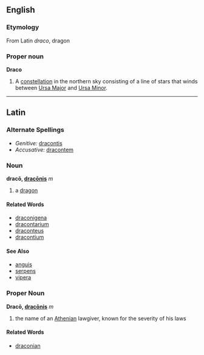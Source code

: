 ==English==
===Etymology===
From Latin ''draco'', dragon

===Proper noun===
'''Draco'''

# A [[constellation]] in the northern sky consisting of a line of stars that winds between [[Ursa Major]] and [[Ursa Minor]].

----
==Latin==
===Alternate Spellings===
*''Genitive:'' [[dracontis]]
*''Accusative:'' [[dracontem]]
===Noun===
'''dracō, [[Wiktionary Appendix:Latin third declension|dracōnis]]''' ''m''

#a [[dragon]]
====Related Words====
*[[draconigena]]
*[[dracontarium]]
*[[draconteus]]
*[[dracontium]]
====See Also====
*[[anguis]]
*[[serpens]]
*[[vipera]]
===Proper Noun===
'''Dracō, [[Wiktionary Appendix:Latin third declension|dracōnis]]''' ''m''

#the name of an [[Athens|Athenian]] lawgiver, known for the severity of his laws
====Related Words====
*[[draconian]]